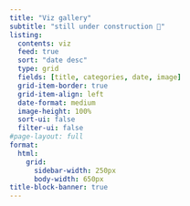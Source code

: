 ```yaml
---
title: "Viz gallery"
subtitle: "still under construction 🔧"
listing:
  contents: viz
  feed: true
  sort: "date desc"
  type: grid
  fields: [title, categories, date, image]
  grid-item-border: true
  grid-item-align: left
  date-format: medium
  image-height: 100%
  sort-ui: false
  filter-ui: false
#page-layout: full
format:
  html:
    grid:
      sidebar-width: 250px
      body-width: 650px
title-block-banner: true
---
```

